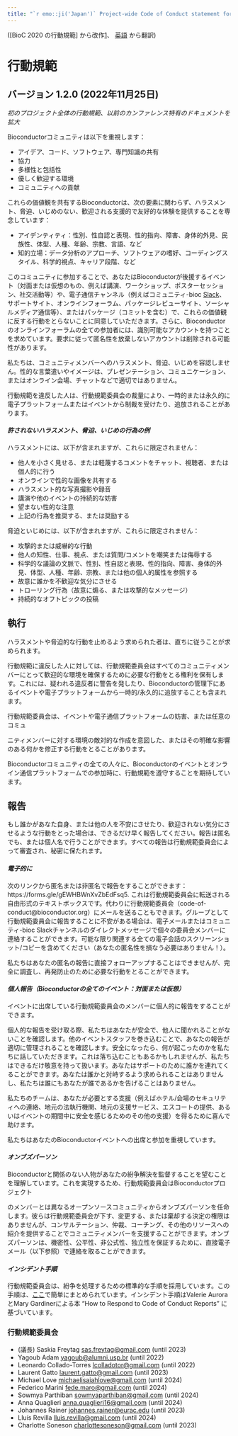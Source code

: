 ```yaml
---
title: "`r emo::ji('Japan')` Project-wide Code of Conduct statement for Bioconductor (Japanese, Japan)"
---
```


([BioC 2020 の行動規範] から改作[1]、 [英語](en-US.html) から翻訳)

# 行動規範

## バージョン 1.2.0 (2022年11月25日)

_初のプロジェクト全体の行動規範、以前のカンファレンス特有のドキュメントを拡大_

Bioconductorコミュニティは以下を重視します：

* アイデア、コード、ソフトウェア、専門知識の共有
* 協力
* 多様性と包括性
* 優しく歓迎する環境
* コミュニティへの貢献

これらの価値観を共有するBioconductorは、次の要素に関わらず、ハラスメント、脅迫、いじめのない、歓迎される支援的で友好的な体験を提供することを専念しています：

* アイデンティティ：性別、性自認と表現、性的指向、障害、身体的外見、民族性、体型、人種、年齢、宗教、言語、など
* 知的立場：データ分析のアプローチ、ソフトウェアの嗜好、コーディングスタイル、科学的視点、キャリア段階、など

このコミュニティに参加することで、あなたはBioconductorが後援するイベント（対面または仮想のもの、例えば講演、ワークショップ、ポスターセッション、社交活動等）や、電子通信チャンネル（例えばコミュニティ-bioc [Slack](https://slack.bioconductor.org/)、サポートサイト、オンラインフォーラム、パッケージレビューサイト、ソーシャルメディア通信等）、またはパッケージ（コミットを含む）で、これらの価値観に反する行動をとらないことに同意していただきます。さらに、Bioconductorのオンラインフォーラムの全ての参加者には、識別可能なアカウントを持つことを求めています。要求に従って匿名性を放棄しないアカウントは削除される可能性があります。

私たちは、コミュニティメンバーへのハラスメント、脅迫、いじめを容認しません。性的な言葉遣いやイメージは、プレゼンテーション、コミュニケーション、またはオンライン会場、チャットなどで適切ではありません。

行動規範を違反した人は、行動規範委員会の裁量により、一時的または永久的に電子プラットフォームまたはイベントから制裁を受けたり、追放されることがあります。

#### _許されないハラスメント、脅迫、いじめの行為の例_

ハラスメントには、以下が含まれますが、これらに限定されません：

* 他人を小さく見せる、または軽蔑するコメントをチャット、視聴者、または個人的に行う
* オンラインで性的な画像を共有する
* ハラスメント的な写真撮影や録音
* 講演や他のイベントの持続的な妨害
* 望まない性的な注意
* 上記の行為を推奨する、または奨励する

脅迫といじめには、以下が含まれますが、これらに限定されません：

* 攻撃的または威嚇的な行動
* 他人の知性、仕事、視点、または質問/コメントを嘲笑または侮辱する
* 科学的な議論の文脈で、性別、性自認と表現、性的指向、障害、身体的外見、体型、人種、年齢、宗教、または他の個人的属性を参照する
* 故意に誰かを不歓迎な気分にさせる
* トローリング行為（故意に煽る、または攻撃的なメッセージ）
* 持続的なオフトピックの投稿

## 執行
ハラスメントや脅迫的な行動を止めるよう求められた者は、直ちに従うことが求められます。

行動規範に違反した人に対しては、行動規範委員会はすべてのコミュニティメンバーにとって歓迎的な環境を確保するために必要な行動をとる権利を保有します。これには、疑われる違反者に警告を発したり、Bioconductorの管理下にあるイベントや電子プラットフォームから一時的/永久的に追放することも含まれます。

行動規範委員会は、イベントや電子通信プラットフォームの妨害、または任意のコミュ

ニティメンバーに対する環境の敵対的な作成を意図した、またはその明確な影響のある何かを修正する行動をとることがあります。

Bioconductorコミュニティの全ての人々に、Bioconductorのイベントとオンライン通信プラットフォームでの参加時に、行動規範を遵守することを期待しています。

## 報告
もし誰かがあなた自身、または他の人を不安にさせたり、歓迎されない気分にさせるような行動をとった場合は、できるだけ早く報告してください。報告は匿名でも、または個人名で行うことができます。すべての報告は行動規範委員会によって審査され、秘密に保たれます。

#### _電子的に_

次のリンクから匿名または非匿名で報告をすることができます：https://forms.gle/gEWHBWnXvZbEdFsq5. これは行動規範委員会に転送される自由形式のテキストボックスです。代わりに行動規範委員会（code-of-conduct@bioconductor.org）にメールを送ることもできます。グループとして行動規範委員会に報告することに不安がある場合は、電子メールまたはコミュニティ-bioc Slackチャンネルのダイレクトメッセージで個々の委員会メンバーに連絡することができます。可能な限り関連する全ての電子会話のスクリーンショット/コピーを含めてください（あなたの匿名性を損なう必要はありません！）。

私たちはあなたの匿名の報告に直接フォローアップすることはできませんが、完全に調査し、再発防止のために必要な行動をとることができます。

#### _個人報告（Bioconductorの全てのイベント：対面または仮想）_

イベントに出席している行動規範委員会のメンバーに個人的に報告をすることができます。

個人的な報告を受け取る際、私たちはあなたが安全で、他人に聞かれることがないことを確認します。他のイベントスタッフを巻き込むことで、あなたの報告が適切に管理されることを確認します。安全になったら、何が起こったのかを私たちに話していただきます。これは落ち込むこともあるかもしれませんが、私たちはできるだけ敬意を持って扱います。あなたはサポートのために誰かを連れてくることができます。あなたは誰かと対峙するよう求められることはありませんし、私たちは誰にもあなたが誰であるかを告げることはありません。

私たちのチームは、あなたが必要とする支援（例えばホテル/会場のセキュリティへの連絡、地元の法執行機関、地元の支援サービス、エスコートの提供、あるいはイベントの期間中に安全を感じるためのその他の支援）を得るために喜んで助けます。

私たちはあなたのBioconductorイベントへの出席と参加を重視しています。

#### _オンブズパーソン_

Bioconductorと関係のない人物があなたの紛争解決を監督することを望むことを理解しています。これを実現するため、行動規範委員会はBioconductorプロジェクト

のメンバーとは異なるオープンソースコミュニティからオンブズパーソンを任命します。彼らは行動規範委員会が下す、変更する、または棄却する決定の権限はありませんが、コンサルテーション、仲裁、コーチング、その他のリソースへの紹介を提供することでコミュニティメンバーを支援することができます。オンブズパーソンは、機密性、公平性、非公式性、独立性を保証するために、直接電子メール（以下参照）で連絡を取ることができます。

#### _インシデント手順_

行動規範委員会は、紛争を処理するための標準的な手順を採用しています。この手順は、[ここ](https://bioconductor.github.io/CodeOfConduct/incident_response.html)で簡単にまとめられています。インシデント手順はValerie AuroraとMary Gardinerによる本 "How to Respond to Code of Conduct Reports" に基づいています。

### 行動規範委員会

* (議長) Saskia Freytag <sas.freytag@gmail.com> (until 2023)
* Yagoub Adam <yagoub@alumni.usp.br> (until 2022)
* Leonardo Collado-Torres <lcolladotor@gmail.com> (until 2022)
* Laurent Gatto <laurent.gatto@gmail.com> (until 2023)
* Michael Love <michaelisaiahlove@gmail.com> (until 2024)
* Federico Marini <fede.maro@gmail.com> (until 2024)
* Sowmya Parthiban <sowmyaparthiban@gmail.com> (until 2024)
* Anna Quaglieri <anna.quaglieri16@gmail.com> (until 2024)
* Johannes Rainer <johannes.rainer@eurac.edu> (until 2023)
* Lluís Revilla <lluis.revilla@gmail.com> (until 2024)
* Charlotte Soneson <charlottesoneson@gmail.com> (until 2023)

[1]: https://bioc2020.bioconductor.org/code_of_conduct
